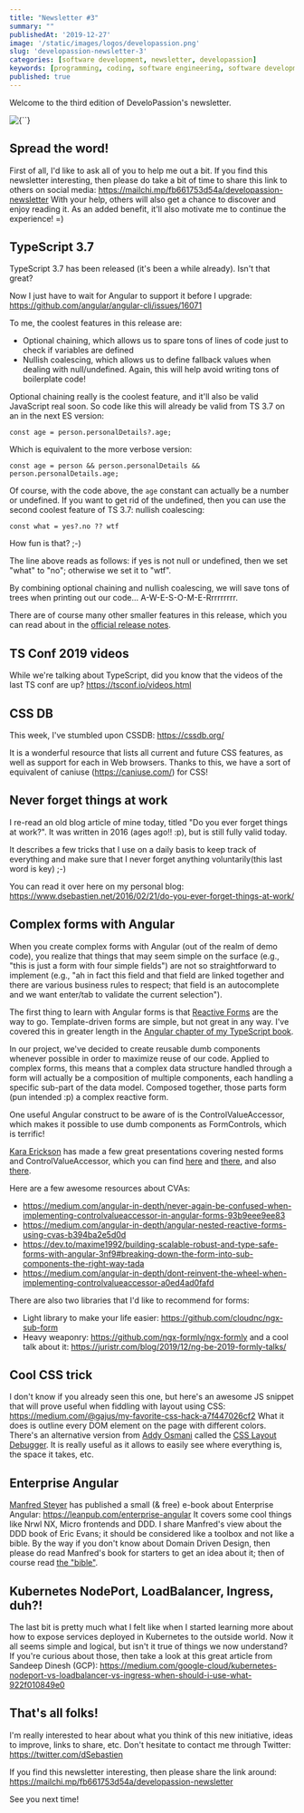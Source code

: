 ```yaml
---
title: "Newsletter #3"
summary: ""
publishedAt: '2019-12-27'
image: '/static/images/logos/developassion.png'
slug: 'developassion-newsletter-3'
categories: [software development, newsletter, developassion]
keywords: [programming, coding, software engineering, software development, it, newsletter]
published: true
---
```


Welcome to the third edition of DeveloPassion's newsletter.

<BlogPostCenteredContent>
  <Image
    alt={``}
    src={`/static/images/logos/developassion.png`}
    width={480}
    height={270}
    priority
  />
</BlogPostCenteredContent>

## Spread the word!

First of all, I'd like to ask all of you to help me out a bit. If you find this newsletter interesting, then please do take a bit of time to share this link to others on social media: https://mailchi.mp/fb661753d54a/developassion-newsletter
With your help, others will also get a chance to discover and enjoy reading it. As an added benefit, it'll also motivate me to continue the experience! =)

## TypeScript 3.7

TypeScript 3.7 has been released (it's been a while already). Isn't that great?

Now I just have to wait for Angular to support it before I upgrade: https://github.com/angular/angular-cli/issues/16071

To me, the coolest features in this release are:
* Optional chaining, which allows us to spare tons of lines of code just to check if variables are defined
* Nullish coalescing, which allows us to define fallback values when dealing with null/undefined. Again, this will help avoid writing tons of boilerplate code!

Optional chaining really is the coolest feature, and it'll also be valid JavaScript real soon.
So code like this will already be valid from TS 3.7 on an in the next ES version:

`const age = person.personalDetails?.age;`

Which is equivalent to the more verbose version:

`const age = person && person.personalDetails && person.personalDetails.age;`

Of course, with the code above, the `age` constant can actually be a number or undefined. If you want to get rid of the undefined, then you can use the second coolest feature of TS 3.7: nullish coalescing:

`const what = yes?.no ?? wtf`

How fun is that? ;-)

The line above reads as follows: if yes is not null or undefined, then we set "what" to "no"; otherwise we set it to "wtf".

By combining optional chaining and nullish coalescing, we will save tons of trees when printing out our code... A-W-E-S-O-M-E-Rrrrrrrrr.

There are of course many other smaller features in this release, which you can read about in the <a href="https://www.typescriptlang.org/docs/handbook/release-notes/typescript-3-7.html" rel="noopener">official release notes</a>.

## TS Conf 2019 videos

While we're talking about TypeScript, did you know that the videos of the last TS conf are up? https://tsconf.io/videos.html

## CSS DB

This week, I've stumbled upon CSSDB: https://cssdb.org/

It is a wonderful resource that lists all current and future CSS features, as well as support for each in Web browsers. Thanks to this, we have a sort of equivalent of caniuse (https://caniuse.com/) for CSS!

## Never forget things at work

I re-read an old blog article of mine today, titled "Do you ever forget things at work?".
It was written in 2016 (ages ago!! :p), but is still fully valid today.

It describes a few tricks that I use on a daily basis to keep track of everything and make sure that I never forget anything voluntarily(this last word is key) ;-)

You can read it over here on my personal blog: https://www.dsebastien.net/2016/02/21/do-you-ever-forget-things-at-work/

## Complex forms with Angular

When you create complex forms with Angular (out of the realm of demo code), you realize that things that may seem simple on the surface (e.g., "this is just a form with four simple fields") are not so straightforward to implement (e.g., "ah in fact this field and that field are linked together and there are various business rules to respect; that field is an autocomplete and we want enter/tab to validate the current selection").

The first thing to learn with Angular forms is that <a href="https://angular.io/guide/reactive-forms" rel="noopener">Reactive Forms</a> are the way to go. Template-driven forms are simple, but not great in any way. I've covered this in greater length in the <a href="https://www.amazon.com/Learn-TypeScript-Building-Applications-understanding/dp/1789615860?tag=dsebastien-20" rel="noopener">Angular chapter of my TypeScript book</a>.

In our project, we've decided to create reusable dumb components whenever possible in order to maximize reuse of our code. Applied to complex forms, this means that a complex data structure handled through a form will actually be a composition of multiple components, each handling a specific sub-part of the data model. Composed together, those parts form (pun intended :p) a complex reactive form.

One useful Angular construct to be aware of is the ControlValueAccessor, which makes it possible to use dumb components as FormControls, which is terrific!

<a href="https://twitter.com/karaforthewin" rel="noopener">Kara Erickson</a> has made a few great presentations covering nested forms and ControlValueAccessor, which you can find <a href="https://youtu.be/CD_t3m2WMM8?t=1523" rel="noopener">here</a> and <a href="https://www.youtube.com/watch?v=xYv9lsrV0s4" rel="noopener">there</a>, and also <a href="https://youtu.be/xYv9lsrV0s4?t=1106" rel="noopener">there</a>.

Here are a few awesome resources about CVAs:

* https://medium.com/angular-in-depth/never-again-be-confused-when-implementing-controlvalueaccessor-in-angular-forms-93b9eee9ee83
* https://medium.com/angular-in-depth/angular-nested-reactive-forms-using-cvas-b394ba2e5d0d
* https://dev.to/maxime1992/building-scalable-robust-and-type-safe-forms-with-angular-3nf9#breaking-down-the-form-into-sub-components-the-right-way-tada
* https://medium.com/angular-in-depth/dont-reinvent-the-wheel-when-implementing-controlvalueaccessor-a0ed4ad0fafd

There are also two libraries that I'd like to recommend for forms:

* Light library to make your life easier: https://github.com/cloudnc/ngx-sub-form
* Heavy weaponry: https://github.com/ngx-formly/ngx-formly and a cool talk about it: https://juristr.com/blog/2019/12/ng-be-2019-formly-talks/

## Cool CSS trick

I don't know if you already seen this one, but here's an awesome JS snippet that will prove useful when fiddling with layout using CSS: https://medium.com/@gajus/my-favorite-css-hack-a7f447026cf2
What it does is outline every DOM element on the page with different colors. There's an alternative version from <a href="https://twitter.com/addyosmani" rel="noopener">Addy Osmani</a> called the <a href="https://gist.github.com/addyosmani/fd3999ea7fce242756b1" rel="noopener">CSS Layout Debugger</a>.
It is really useful as it allows to easily see where everything is, the space it takes, etc.

## Enterprise Angular

<a href="https://twitter.com/ManfredSteyer">Manfred Steyer</a> has published a small (& free) e-book about Enterprise Angular: https://leanpub.com/enterprise-angular
It covers some cool things like Nrwl NX, Micro frontends and DDD. I share Manfred's view about the DDD book of Eric Evans; it should be considered like a toolbox and not like a bible. By the way if you don't know about Domain Driven Design, then please do read Manfred's book for starters to get an idea about it; then of course read <a href="https://www.amazon.fr/Domain-Driven-Design-Tackling-Complexity-Software/dp/0321125215?tag=dsebastien-20" rel="noopener">the "bible"</a>.

## Kubernetes NodePort, LoadBalancer, Ingress, duh?!

The last bit is pretty much what I felt like when I started learning more about how to expose services deployed in Kubernetes to the outside world. Now it all seems simple and logical, but isn't it true of things we now understand? If you're curious about those, then take a look at this great article from Sandeep Dinesh (GCP): https://medium.com/google-cloud/kubernetes-nodeport-vs-loadbalancer-vs-ingress-when-should-i-use-what-922f010849e0

## That's all folks!

I'm really interested to hear about what you think of this new initiative, ideas to improve, links to share, etc. Don't hesitate to contact me through Twitter: https://twitter.com/dSebastien

If you find this newsletter interesting, then please share the link around: https://mailchi.mp/fb661753d54a/developassion-newsletter

See you next time!

<BlogPostSignature />
